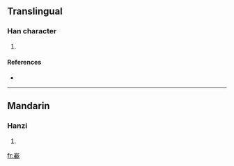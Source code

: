 ==Translingual==

===Han character===
{{Han char|rn=46|rad=山|as=16|sn=19|four=|canj=山十戈土 (UJIG)}}

# {{defn|Han|sort=山16}}

====References====
* {{Han ref|kx=0321.210|dkj=08556|dj=0621.250|hdz=10802.040|uh=5DBB|ud=23995}}

----

==Mandarin==

===Hanzi===
{{cmn-hanzi|pin=[[zá]] ([[za2]])|wg=tsa<sup>2</sup>}}

# {{defn|Mandarin}}

[[fr:嶻]]